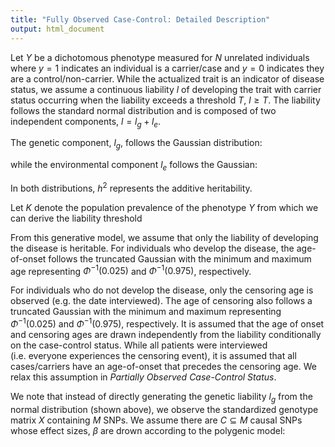 ```yaml
---
title: "Fully Observed Case-Control: Detailed Description"
output: html_document
---
```


Let $Y$ be a dichotomous phenotype measured for $N$ unrelated individuals where $y=1$ indicates an individual is a carrier/case and $y=0$ indicates they are a control/non-carrier. While the actualized trait is an indicator of disease status, we assume a continuous liability $l$ of developing the trait with carrier status occurring when the liability exceeds a threshold $T$, $l \ge T$. The liability follows the standard normal distribution and is composed of two independent components, $l = l_g + l_e$.

The genetic component, $l_g$, follows the Gaussian distribution:

\begin{align}
  l_g \sim N(0, h^2)
\end{align}

while the environmental component $l_e$ follows the Gaussian:

\begin{align}
  l_e \sim N(0, 1-h^2)
\end{align}

In both distributions, $h^2$ represents the additive heritability. 

Let $K$ denote the population prevalence of the phenotype $Y$ from which we can derive the liability threshold 

\begin{align}
T = \Phi^{-1}(1-K)
\end{align}

From this generative model, we assume that only the liability of developing the disease is heritable. For individuals who develop the disease, the age-of-onset follows the truncated Gaussian with the minimum and maximum age representing $\Phi^{-1}(0.025)$ and $\Phi^{-1}(0.975)$, respectively. 

For individuals who do not develop the disease, only the censoring age is observed (e.g. the date interviewed). The age of censoring also follows a truncated Gaussian with the minimum and maximum representing $\Phi^{-1}(0.025)$ and $\Phi^{-1}(0.975)$, respectively. It is assumed that the age of onset and censoring ages are drawn independently from the liability conditionally on the case-control status. While all patients were interviewed (i.e. everyone experiences the censoring event), it is assumed that all cases/carriers have an age-of-onset that precedes the censoring age. We relax this assumption in *Partially Observed Case-Control Status*.

We note that instead of directly generating the genetic liability $l_g$ from the normal distribution (shown above), we observe the standardized genotype matrix $X$ containing $M$ SNPs. We assume there are $C \subseteq M$ causal SNPs whose effect sizes, $\beta$ are drown according to the polygenic model:

\begin{align}
\beta \sim N(0, \frac{h^2}{M})
\end{align}
